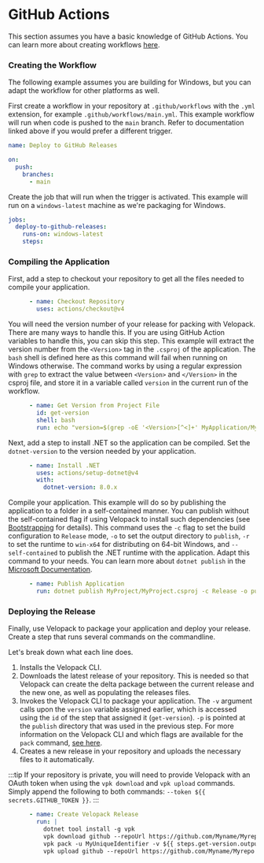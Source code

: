 # GitHub Actions
<AppliesTo all />

This section assumes you have a basic knowledge of GitHub Actions. You can learn more about
creating workflows [here](https://docs.github.com/en/actions/deployment/about-deployments/deploying-with-github-actions).

### Creating the Workflow

The following example assumes you are building for Windows, but you can adapt the workflow for other platforms as well.

First create a workflow in your repository at `.github/workflows` with the `.yml` extension, for example
`.github/workflows/main.yml`. This example workflow will run when code is pushed to the `main` branch. Refer to
documentation linked above if you would prefer a different trigger.

```yml
name: Deploy to GitHub Releases

on:
  push:
    branches:
      - main
```

Create the job that will run when the trigger is activated. This example will run on a `windows-latest` machine as we're
packaging for Windows.

```yml
jobs:
  deploy-to-github-releases:
    runs-on: windows-latest
    steps:
```

### Compiling the Application

First, add a step to checkout your repository to get all the files needed to compile your application.

```yml
      - name: Checkout Repository
        uses: actions/checkout@v4
```

You will need the version number of your release for packing with Velopack. There are many ways to handle this.
If you are using GitHub Action variables to handle this, you can skip this step. This example will extract the
version number from the `<Version>` tag in the `.csproj` of the application. The `bash` shell is defined here
as this command will fail when running on Windows otherwise. The command works by using a regular expression
with `grep` to extract the value between `<Version>` and `</Version>` in the csproj file, and store it in a
variable called `version` in the current run of the workflow.

```yml
      - name: Get Version from Project File
        id: get-version
        shell: bash
        run: echo "version=$(grep -oE '<Version>[^<]+' MyApplication/MyApplication.csproj | sed 's/<Version>//')" >> $GITHUB_OUTPUT
```

Next, add a step to install .NET so the application can be compiled. Set the `dotnet-version` to the version needed by
your application.

```yml
      - name: Install .NET
        uses: actions/setup-dotnet@v4
        with:
          dotnet-version: 8.0.x
```

Compile your application. This example will do so by publishing the application to a folder in a self-contained manner.
You can publish without the self-contained flag if using Velopack to install such dependencies
(see [Bootstrapping](../packaging/bootstrapping.mdx) for details). This command uses the `-c` flag to set the build
configuration to `Release` mode, `-o` to set the output directory to `publish`, `-r` to set the runtime
to `win-x64` for distributing on 64-bit Windows, and `--self-contained` to publish the .NET runtime with the
application. Adapt this command to your needs. You can learn more about
`dotnet publish` in the [Microsoft Documentation](https://learn.microsoft.com/dotnet/core/tools/dotnet-publish).

```yml
      - name: Publish Application
        run: dotnet publish MyProject/MyProject.csproj -c Release -o publish -r win-x64 --self-contained true
```

### Deploying the Release

Finally, use Velopack to package your application and deploy your release. Create a step that runs several commands
on the commandline.

Let's break down what each line does.

1. Installs the Velopack CLI.
2. Downloads the latest release of your repository. This is needed so that Velopack can create the delta package
between the current release and the new one, as well as populating the releases files.
3. Invokes the Velopack CLI to package your application. The `-v` argument calls upon
the `version` variable assigned earlier, which is accessed using the `id` of the step that assigned it (`get-version`).
`-p` is pointed at the `publish` directory that was used in the previous step. For more information on the Velopack CLI
and which flags are available for the `pack` command, [see here](../packaging/overview.mdx).
4. Creates a new release in your repository and uploads the necessary files to it automatically.

:::tip
If your repository is private, you will need to provide Velopack with an OAuth token when using the `vpk download`
and `vpk upload` commands. Simply append the following to both commands: `--token ${{ secrets.GITHUB_TOKEN }}`.
:::

```yml
      - name: Create Velopack Release
        run: |
          dotnet tool install -g vpk
          vpk download github --repoUrl https://github.com/Myname/Myrepo
          vpk pack -u MyUniqueIdentifier -v ${{ steps.get-version.outputs.version }} -p publish
          vpk upload github --repoUrl https://github.com/Myname/Myrepo --publish --releaseName "MyProject ${{ steps.get-version.outputs.version }}" --tag v${{ steps.get-version.outputs.version }}
```